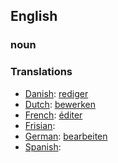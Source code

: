 ==English==

===noun===

===Translations===

*[[Danish]]: [[rediger]]
*[[Dutch]]: [[bewerken]]
*[[French]]: [[éditer]]
*[[Frisian]]: [[]]
*[[German]]: [[bearbeiten]]
*[[Spanish]]: [[]]
